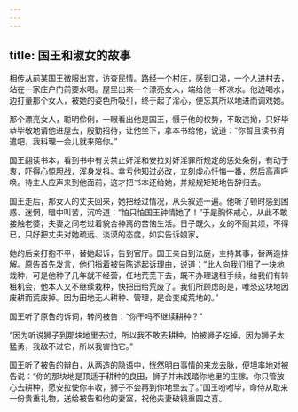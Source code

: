 ```yaml
---
---
---
```

title: 国王和淑女的故事
---




相传从前某国王微服出宫，访查民情。路经一个村庄，感到口渴，一个人进村去，站在一家庄户门前要水喝。屋里出来一个漂亮女人，端给他一杯凉水。他边喝水，边打量那个女人，被她的姿色所吸引，终于起了淫心，便忘其所以地进而调戏她。

那个漂亮女人，聪明伶俐，一眼看出他是国王，慑于他的权势，不敢违拗，只好毕恭毕敬地请他进屋去，殷勤招待，让他坐下，拿本书给他，说道：“你暂且读书消遣吧，我料理一会儿就来陪你。”

国王翻读书本，看到书中有关禁止奸淫和安拉对奸淫罪所规定的惩处条例，有动于衷，吓得心惊胆战，浑身发抖。幸亏他知过必改，立刻虔心忏悔一番，然后高声呼唤。待主人应声来到他面前，这才把书本还给她，并规规矩矩地告辞归去。

国王走后，那女人的丈夫回来，她把经过情况，从头叙述一遍。他听了顿时感到困惑、迷惘，暗中叫苦，沉吟道：“怕只怕国王钟情她了！”于是胸怀戒心，从此不敢接触老婆，夫妻之间老过着貌合神离的苦恼生活。日子既久，女的不耐其烦，不得已，只好把丈夫对她疏远、淡漠的态度，如实告诉娘家。

她的后亲打抱不平，替她起诉，告到官厅。国王亲自到法庭，主持其事，替两造排解。原告首先发言，他们指着被告陈述起诉理由，说道：“此人向我们租了一块地栽种，可是他种了几年就不经营，任地荒芜下去，既不办理退租手续，给我们有转租机会，他本人又不继续栽种，快把田给荒废了。我们所顾虑的是，唯恐这块地因废耕而荒废掉。因为田地无人耕种、管理，是会变成荒地的。”

国王听了原告的诉词，转问被告：“你干吗不继续耕种？”

“因为听说狮子到那块地里去过，所以我不敢去耕种，怕被狮子吃掉。因为狮子太猛勇，我敌不过它，所以我害怕它。”

国王听了被告的辩白，从两造的隐语中，恍然明白事情的来龙去脉，便坦率地对被告说：“你的那块地是顶适于耕种的良田，狮子并未践踏你地里的庄稼。你只管放心去耕种，愿安拉使你丰收，狮子不会再到你地里去了。”国王吩咐毕，命侍从取来一份贵重礼物，送给被告和他的妻室，祝他夫妻破镜重圆之喜。